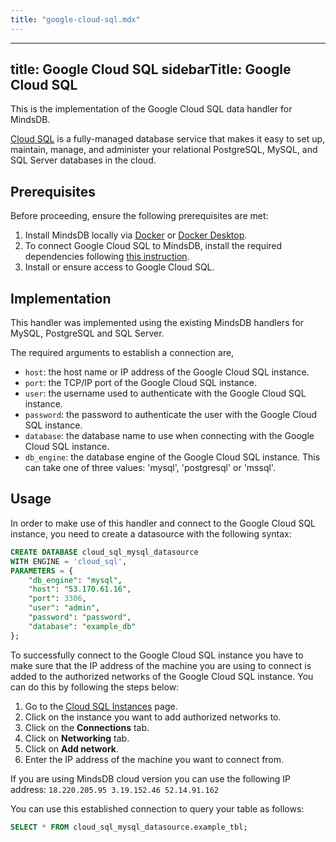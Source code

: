 ```yaml
---
title: "google-cloud-sql.mdx"
---
```


---
title: Google Cloud SQL
sidebarTitle: Google Cloud SQL
---

This is the implementation of the Google Cloud SQL data handler for MindsDB.

[Cloud SQL](https://cloud.google.com/sql) is a fully-managed database service that makes it easy to set up, maintain, manage, and administer your relational PostgreSQL, MySQL, and SQL Server databases in the cloud.

## Prerequisites

Before proceeding, ensure the following prerequisites are met:

1. Install MindsDB locally via [Docker](/setup/self-hosted/docker) or [Docker Desktop](/setup/self-hosted/docker-desktop).
2. To connect Google Cloud SQL to MindsDB, install the required dependencies following [this instruction](/setup/self-hosted/docker#install-dependencies).
3. Install or ensure access to Google Cloud SQL.

## Implementation

This handler was implemented using the existing MindsDB handlers for MySQL, PostgreSQL and SQL Server.

The required arguments to establish a connection are,
* `host`: the host name or IP address of the Google Cloud SQL instance.
* `port`: the TCP/IP port of the Google Cloud SQL instance.
* `user`: the username used to authenticate with the Google Cloud SQL instance.
* `password`: the password to authenticate the user with the Google Cloud SQL instance.
* `database`: the database name to use when connecting with the Google Cloud SQL instance.
* `db_engine`: the database engine of the Google Cloud SQL instance. This can take one of three values: 'mysql', 'postgresql' or 'mssql'.

## Usage

In order to make use of this handler and connect to the Google Cloud SQL instance, you need to create a datasource with the following syntax:

```sql
CREATE DATABASE cloud_sql_mysql_datasource
WITH ENGINE = 'cloud_sql',
PARAMETERS = {
    "db_engine": "mysql",
    "host": "53.170.61.16",
    "port": 3306,
    "user": "admin",
    "password": "password",
    "database": "example_db"
};
```
To successfully connect to the Google Cloud SQL instance you have to make sure that the IP address of the machine you are using to connect is added to the authorized networks of the Google Cloud SQL instance. You can do this by following the steps below:

1. Go to the [Cloud SQL Instances](https://console.cloud.google.com/sql/instances) page.
2. Click on the instance you want to add authorized networks to.
3. Click on the **Connections** tab.
4. Click on **Networking** tab.
5. Click on **Add network**.
5. Enter the IP address of the machine you want to connect from.

If you are using MindsDB cloud version you can use the following IP address: `
18.220.205.95
3.19.152.46
52.14.91.162
`

You can use this established connection to query your table as follows:

```sql
SELECT * FROM cloud_sql_mysql_datasource.example_tbl;
```
